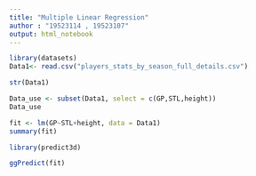 ---
title: "Multiple Linear Regression"
author : "19523114 , 19523107"
output: html_notebook
---

```{r}
library(datasets)
Data1<- read.csv("players_stats_by_season_full_details.csv")
```

```{r}
str(Data1)
```

```{r}
Data_use <- subset(Data1, select = c(GP,STL,height))
Data_use
```
```{r}
fit <- lm(GP~STL+height, data = Data1)
summary(fit)
```


```{r}
library(predict3d)
```

```{r}
ggPredict(fit)
```



